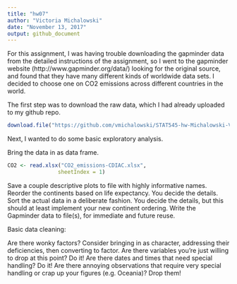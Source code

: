 ```yaml
---
title: "hw07"
author: "Victoria Michalowski"
date: "November 13, 2017"
output: github_document
---
```


For this assignment, I was having trouble downloading the gapminder data from the detailed instructions of the assignment, so I went to the gapminder website (http://www.gapminder.org/data/) looking for the original source, and found that they have many different kinds of worldwide data sets. I decided to choose one on CO2 emissions across different countries in the world.

The first step was to download the raw data, which I had already uploaded to my github repo.

```r
download.file("https://github.com/vmichalowski/STAT545-hw-Michalowski-Victoria/blob/master/hw07%20-%20automating%20pipelines/CO2_emissions-CDIAC.xlsx?raw=true", destfile="CO2_emissions-CDIAC.xlsx")
```

Next, I wanted to do some basic exploratory analysis.

Bring the data in as data frame.

```r
CO2 <- read.xlsx("CO2_emissions-CDIAC.xlsx", 
                sheetIndex = 1)
```

Save a couple descriptive plots to file with highly informative names.
Reorder the continents based on life expectancy. You decide the details.
Sort the actual data in a deliberate fashion. You decide the details, but this should at least implement your new continent ordering.
Write the Gapminder data to file(s), for immediate and future reuse.

Basic data cleaning:

Are there wonky factors? Consider bringing in as character, addressing their deficiencies, then converting to factor.
Are there variables you’re just willing to drop at this point? Do it!
Are there dates and times that need special handling? Do it!
Are there annoying observations that require very special handling or crap up your figures (e.g. Oceania)? Drop them!